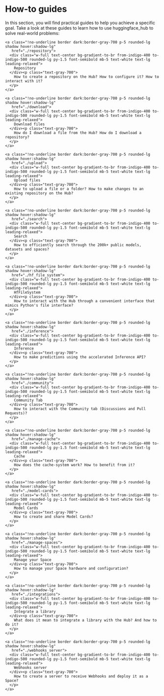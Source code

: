 # How-to guides

In this section, you will find practical guides to help you achieve a specific goal.
Take a look at these guides to learn how to use huggingface_hub to solve real-world problems:

<div class="mt-10">
  <div class="w-full flex flex-col space-y-4 md:space-y-0 md:grid md:grid-cols-3 md:gap-y-4 md:gap-x-5">

    <a class="!no-underline border dark:border-gray-700 p-5 rounded-lg shadow hover:shadow-lg"
       href="./repository">
      <div class="w-full text-center bg-gradient-to-br from-indigo-400 to-indigo-500 rounded-lg py-1.5 font-semibold mb-5 text-white text-lg leading-relaxed">
        Repository
      </div><p class="text-gray-700">
        How to create a repository on the Hub? How to configure it? How to interact with it?
      </p>
    </a>
    
    <a class="!no-underline border dark:border-gray-700 p-5 rounded-lg shadow hover:shadow-lg"
       href="./download">
      <div class="w-full text-center bg-gradient-to-br from-indigo-400 to-indigo-500 rounded-lg py-1.5 font-semibold mb-5 text-white text-lg leading-relaxed">
        Download files
      </div><p class="text-gray-700">
        How do I download a file from the Hub? How do I download a repository?
      </p>
    </a>

    <a class="!no-underline border dark:border-gray-700 p-5 rounded-lg shadow hover:shadow-lg"
       href="./upload">
      <div class="w-full text-center bg-gradient-to-br from-indigo-400 to-indigo-500 rounded-lg py-1.5 font-semibold mb-5 text-white text-lg leading-relaxed">
        Upload files
      </div><p class="text-gray-700">
        How to upload a file or a folder? How to make changes to an existing repository on the Hub?
      </p>
    </a>

    <a class="!no-underline border dark:border-gray-700 p-5 rounded-lg shadow hover:shadow-lg"
       href="./search">
      <div class="w-full text-center bg-gradient-to-br from-indigo-400 to-indigo-500 rounded-lg py-1.5 font-semibold mb-5 text-white text-lg leading-relaxed">
        Search
      </div><p class="text-gray-700">
        How to efficiently search through the 200k+ public models, datasets and spaces?
      </p>
    </a>

    <a class="!no-underline border dark:border-gray-700 p-5 rounded-lg shadow hover:shadow-lg"
       href="./hf_file_system">
      <div class="w-full text-center bg-gradient-to-br from-indigo-400 to-indigo-500 rounded-lg py-1.5 font-semibold mb-5 text-white text-lg leading-relaxed">
        HfFileSystem
      </div><p class="text-gray-700">
        How to interact with the Hub through a convenient interface that mimics Python's file interface?
      </p>
    </a>

    <a class="!no-underline border dark:border-gray-700 p-5 rounded-lg shadow hover:shadow-lg"
       href="./inference">
      <div class="w-full text-center bg-gradient-to-br from-indigo-400 to-indigo-500 rounded-lg py-1.5 font-semibold mb-5 text-white text-lg leading-relaxed">
        Inference
      </div><p class="text-gray-700">
        How to make predictions using the accelerated Inference API?
      </p>
    </a>

    <a class="!no-underline border dark:border-gray-700 p-5 rounded-lg shadow hover:shadow-lg"
       href="./community">
      <div class="w-full text-center bg-gradient-to-br from-indigo-400 to-indigo-500 rounded-lg py-1.5 font-semibold mb-5 text-white text-lg leading-relaxed">
        Community Tab
      </div><p class="text-gray-700">
        How to interact with the Community tab (Discussions and Pull Requests)?
      </p>
    </a>

    <a class="!no-underline border dark:border-gray-700 p-5 rounded-lg shadow hover:shadow-lg"
       href="./manage-cache">
      <div class="w-full text-center bg-gradient-to-br from-indigo-400 to-indigo-500 rounded-lg py-1.5 font-semibold mb-5 text-white text-lg leading-relaxed">
        Cache
      </div><p class="text-gray-700">
        How does the cache-system work? How to benefit from it?
      </p>
    </a>

    <a class="!no-underline border dark:border-gray-700 p-5 rounded-lg shadow hover:shadow-lg"
       href="./model-cards">
      <div class="w-full text-center bg-gradient-to-br from-indigo-400 to-indigo-500 rounded-lg py-1.5 font-semibold mb-5 text-white text-lg leading-relaxed">
        Model Cards
      </div><p class="text-gray-700">
        How to create and share Model Cards?
      </p>
    </a>

    <a class="!no-underline border dark:border-gray-700 p-5 rounded-lg shadow hover:shadow-lg"
       href="./manage-spaces">
      <div class="w-full text-center bg-gradient-to-br from-indigo-400 to-indigo-500 rounded-lg py-1.5 font-semibold mb-5 text-white text-lg leading-relaxed">
        Manage your Space
      </div><p class="text-gray-700">
        How to manage your Space hardware and configuration?
      </p>
    </a>

    <a class="!no-underline border dark:border-gray-700 p-5 rounded-lg shadow hover:shadow-lg"
       href="./integrations">
      <div class="w-full text-center bg-gradient-to-br from-indigo-400 to-indigo-500 rounded-lg py-1.5 font-semibold mb-5 text-white text-lg leading-relaxed">
        Integrate a library
      </div><p class="text-gray-700">
        What does it mean to integrate a library with the Hub? And how to do it?
      </p>
    </a>

    <a class="!no-underline border dark:border-gray-700 p-5 rounded-lg shadow hover:shadow-lg"
       href="./webhooks_server">
      <div class="w-full text-center bg-gradient-to-br from-indigo-400 to-indigo-500 rounded-lg py-1.5 font-semibold mb-5 text-white text-lg leading-relaxed">
        Webhooks server
      </div><p class="text-gray-700">
        How to create a server to receive Webhooks and deploy it as a Space?
      </p>
    </a>

  </div>
</div>
